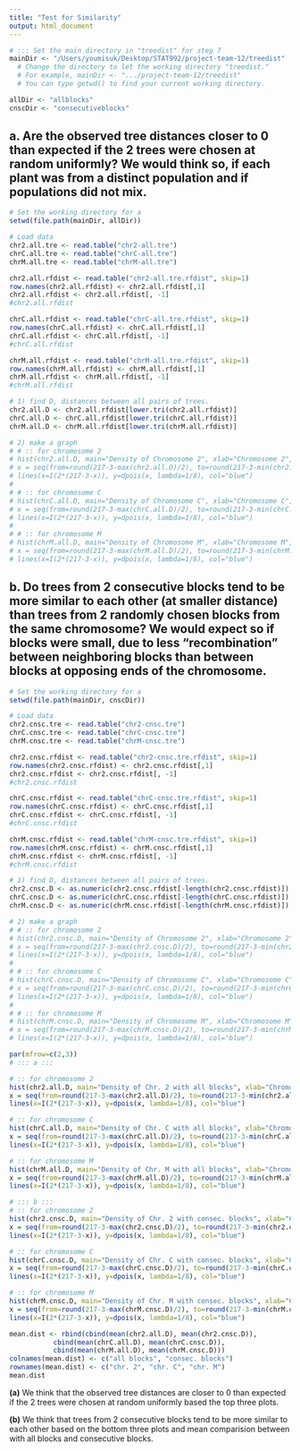 ```yaml
---
title: "Test for Similarity"
output: html_document
---
```


```r

# ::: Set the main directory in "treedist" for step 7
mainDir <- "/Users/youmisuk/Desktop/STAT992/project-team-12/treedist" 
  # Change the directory to let the working directory "treedist."
  # For example, mainDir <- ".../project-team-12/treedist"
  # You can type getwd() to find your current working directory.

allDir <- "allblocks"
cnscDir <- "consecutiveblocks"

```

## a. Are the observed tree distances closer to 0 than expected if the 2 trees were chosen at random uniformly? We would think so, if each plant was from a distinct population and if populations did not mix.

```r

# Set the working directory for a
setwd(file.path(mainDir, allDir))

# Load data
chr2.all.tre <- read.table("chr2-all.tre")
chrC.all.tre <- read.table("chrC-all.tre")
chrM.all.tre <- read.table("chrM-all.tre")

chr2.all.rfdist <- read.table("chr2-all.tre.rfdist", skip=1)
row.names(chr2.all.rfdist) <- chr2.all.rfdist[,1]
chr2.all.rfdist <- chr2.all.rfdist[, -1]
#chr2.all.rfdist

chrC.all.rfdist <- read.table("chrC-all.tre.rfdist", skip=1)
row.names(chrC.all.rfdist) <- chrC.all.rfdist[,1]
chrC.all.rfdist <- chrC.all.rfdist[, -1]
#chrC.all.rfdist

chrM.all.rfdist <- read.table("chrM-all.tre.rfdist", skip=1)
row.names(chrM.all.rfdist) <- chrM.all.rfdist[,1]
chrM.all.rfdist <- chrM.all.rfdist[, -1]
#chrM.all.rfdist

# 1) find D, distances between all pairs of trees.
chr2.all.D <- chr2.all.rfdist[lower.tri(chr2.all.rfdist)]
chrC.all.D <- chrC.all.rfdist[lower.tri(chrC.all.rfdist)]
chrM.all.D <- chrM.all.rfdist[lower.tri(chrM.all.rfdist)]

# 2) make a graph
# # :: for chromosome 2
# hist(chr2.all.D, main="Density of Chromosome 2", xlab="Chromosome 2", prob=TRUE, breaks=30)
# x = seq(from=round(217-3-max(chr2.all.D)/2), to=round(217-3-min(chr2.all.D)/2), by=1)
# lines(x=I(2*(217-3-x)), y=dpois(x, lambda=1/8), col="blue")
# 
# # :: for chromosome C
# hist(chrC.all.D, main="Density of Chromosome C", xlab="Chromosome C", prob=TRUE, breaks=30)
# x = seq(from=round(217-3-max(chrC.all.D)/2), to=round(217-3-min(chrC.all.D)/2), by=1)
# lines(x=I(2*(217-3-x)), y=dpois(x, lambda=1/8), col="blue")
# 
# # :: for chromosome M
# hist(chrM.all.D, main="Density of Chromosome M", xlab="Chromosome M", prob=TRUE, breaks=30)
# x = seq(from=round(217-3-max(chrM.all.D)/2), to=round(217-3-min(chrM.all.D)/2), by=1)
# lines(x=I(2*(217-3-x)), y=dpois(x, lambda=1/8), col="blue")


```



## b. Do trees from 2 consecutive blocks tend to be more similar to each other (at smaller distance) than trees from 2 randomly chosen blocks from the same chromosome? We would expect so if blocks were small, due to less "recombination" between neighboring blocks than between blocks at opposing ends of the chromosome.

```r

# Set the working directory for a
setwd(file.path(mainDir, cnscDir))

# Load data
chr2.cnsc.tre <- read.table("chr2-cnsc.tre")
chrC.cnsc.tre <- read.table("chrC-cnsc.tre")
chrM.cnsc.tre <- read.table("chrM-cnsc.tre")

chr2.cnsc.rfdist <- read.table("chr2-cnsc.tre.rfdist", skip=1)
row.names(chr2.cnsc.rfdist) <- chr2.cnsc.rfdist[,1]
chr2.cnsc.rfdist <- chr2.cnsc.rfdist[, -1]
#chr2.cnsc.rfdist

chrC.cnsc.rfdist <- read.table("chrC-cnsc.tre.rfdist", skip=1)
row.names(chrC.cnsc.rfdist) <- chrC.cnsc.rfdist[,1]
chrC.cnsc.rfdist <- chrC.cnsc.rfdist[, -1]
#chrC.cnsc.rfdist

chrM.cnsc.rfdist <- read.table("chrM-cnsc.tre.rfdist", skip=1)
row.names(chrM.cnsc.rfdist) <- chrM.cnsc.rfdist[,1]
chrM.cnsc.rfdist <- chrM.cnsc.rfdist[, -1]
#chrM.cnsc.rfdist

# 1) find D, distances between all pairs of trees.
chr2.cnsc.D <- as.numeric(chr2.cnsc.rfdist[-length(chr2.cnsc.rfdist)])
chrC.cnsc.D <- as.numeric(chrC.cnsc.rfdist[-length(chrC.cnsc.rfdist)])
chrM.cnsc.D <- as.numeric(chrM.cnsc.rfdist[-length(chrM.cnsc.rfdist)])

# 2) make a graph
# # :: for chromosome 2
# hist(chr2.cnsc.D, main="Density of Chromosome 2", xlab="Chromosome 2", prob=TRUE, breaks=30)
# x = seq(from=round(217-3-max(chr2.cnsc.D)/2), to=round(217-3-min(chr2.cnsc.D)/2), by=1)
# lines(x=I(2*(217-3-x)), y=dpois(x, lambda=1/8), col="blue")
# 
# # :: for chromosome C
# hist(chrC.cnsc.D, main="Density of Chromosome C", xlab="Chromosome C", prob=TRUE, breaks=30)
# x = seq(from=round(217-3-max(chrC.cnsc.D)/2), to=round(217-3-min(chrC.cnsc.D)/2), by=1)
# lines(x=I(2*(217-3-x)), y=dpois(x, lambda=1/8), col="blue")
# 
# # :: for chromosome M
# hist(chrM.cnsc.D, main="Density of Chromosome M", xlab="Chromosome M", prob=TRUE, breaks=30)
# x = seq(from=round(217-3-max(chrM.cnsc.D)/2), to=round(217-3-min(chrM.cnsc.D)/2), by=1)
# lines(x=I(2*(217-3-x)), y=dpois(x, lambda=1/8), col="blue")


```


```r
par(mfrow=c(2,3))
# ::: a :::

# :: for chromosome 2
hist(chr2.all.D, main="Density of Chr. 2 with all blocks", xlab="Chromosome 2", prob=TRUE, breaks=30)
x = seq(from=round(217-3-max(chr2.all.D)/2), to=round(217-3-min(chr2.all.D)/2), by=1)
lines(x=I(2*(217-3-x)), y=dpois(x, lambda=1/8), col="blue")

# :: for chromosome C
hist(chrC.all.D, main="Density of Chr. C with all blocks", xlab="Chromosome C", prob=TRUE, breaks=30)
x = seq(from=round(217-3-max(chrC.all.D)/2), to=round(217-3-min(chrC.all.D)/2), by=1)
lines(x=I(2*(217-3-x)), y=dpois(x, lambda=1/8), col="blue")

# :: for chromosome M
hist(chrM.all.D, main="Density of Chr. M with all blocks", xlab="Chromosome M", prob=TRUE, breaks=30)
x = seq(from=round(217-3-max(chrM.all.D)/2), to=round(217-3-min(chrM.all.D)/2), by=1)
lines(x=I(2*(217-3-x)), y=dpois(x, lambda=1/8), col="blue")

# ::: b :::
# :: for chromosome 2
hist(chr2.cnsc.D, main="Density of Chr. 2 with consec. blocks", xlab="Chromosome 2", prob=TRUE, breaks=30)
x = seq(from=round(217-3-max(chr2.cnsc.D)/2), to=round(217-3-min(chr2.cnsc.D)/2), by=1)
lines(x=I(2*(217-3-x)), y=dpois(x, lambda=1/8), col="blue")

# :: for chromosome C
hist(chrC.cnsc.D, main="Density of Chr. C with consec. blocks", xlab="Chromosome C", prob=TRUE, breaks=30)
x = seq(from=round(217-3-max(chrC.cnsc.D)/2), to=round(217-3-min(chrC.cnsc.D)/2), by=1)
lines(x=I(2*(217-3-x)), y=dpois(x, lambda=1/8), col="blue")

# :: for chromosome M
hist(chrM.cnsc.D, main="Density of Chr. M with consec. blocks", xlab="Chromosome M", prob=TRUE, breaks=30)
x = seq(from=round(217-3-max(chrM.cnsc.D)/2), to=round(217-3-min(chrM.cnsc.D)/2), by=1)
lines(x=I(2*(217-3-x)), y=dpois(x, lambda=1/8), col="blue")

mean.dist <- rbind(cbind(mean(chr2.all.D), mean(chr2.cnsc.D)),
           cbind(mean(chrC.all.D), mean(chrC.cnsc.D)),
           cbind(mean(chrM.all.D), mean(chrM.cnsc.D)))
colnames(mean.dist) <- c("all blocks", "consec. blocks")
rownames(mean.dist) <- c("chr. 2", "chr. C", "chr. M")
mean.dist
```


**(a)** We think that the observed tree distances are closer to 0 than expected if the 2 trees were chosen at random uniformly based the top three plots.

**(b)** We think that trees from 2 consecutive blocks tend to be more similar to each other based on the bottom three plots and mean comparision between with all blocks and consecutive blocks.